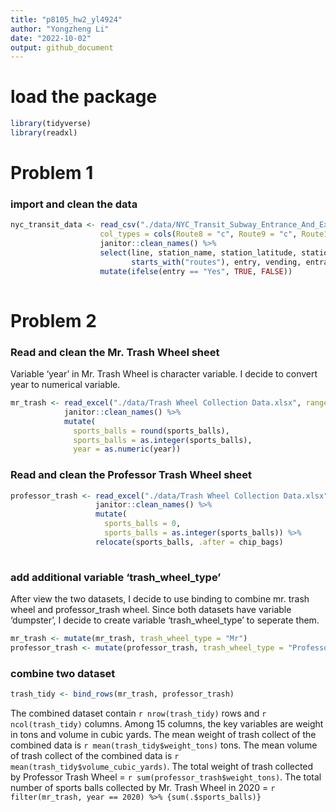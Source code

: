 ```yaml
---
title: "p8105_hw2_yl4924"
author: "Yongzheng Li"
date: "2022-10-02"
output: github_document
---
```


# load the package
```r
library(tidyverse)
library(readxl)
```




# Problem 1

### import and clean the data

```r
nyc_transit_data <- read_csv("./data/NYC_Transit_Subway_Entrance_And_Exit_Data.csv",  
                    col_types = cols(Route8 = "c", Route9 = "c", Route10 = "c", Route11 = "c")) %>% 
                    janitor::clean_names() %>%
                    select(line, station_name, station_latitude, station_longitude, 
                           starts_with("routes"), entry, vending, entrance_type,ada) %>% 
                    mutate(ifelse(entry == "Yes", TRUE, FALSE))
                    
```



# Problem 2

### Read and clean the Mr. Trash Wheel sheet
Variable 'year' in Mr. Trash Wheel is character variable. I decide to convert year to numerical variable.
```r
mr_trash <- read_excel("./data/Trash Wheel Collection Data.xlsx", range = "A2:N549", sheet = "Mr. Trash Wheel" ) %>% 
            janitor::clean_names() %>% 
            mutate(
              sports_balls = round(sports_balls),
              sports_balls = as.integer(sports_balls),
              year = as.numeric(year))
```


### Read and clean the Professor Trash Wheel sheet
```r
professor_trash <- read_excel("./data/Trash Wheel Collection Data.xlsx", range = "A2:M96", sheet = "Professor Trash Wheel") %>% 
                   janitor::clean_names() %>% 
                   mutate(
                     sports_balls = 0,
                     sports_balls = as.integer(sports_balls)) %>% 
                   relocate(sports_balls, .after = chip_bags)
                   
```


### add additional variable 'trash_wheel_type'
After view the two datasets, I decide to use binding to combine mr. trash wheel and professor_trash wheel. Since both datasets have variable 'dumpster', I decide to create variable 'trash_wheel_type' to seperate them.
```r
mr_trash <- mutate(mr_trash, trash_wheel_type = "Mr")
professor_trash <- mutate(professor_trash, trash_wheel_type = "Professor")
```

### combine two dataset
```r
trash_tidy <- bind_rows(mr_trash, professor_trash)
```

The combined dataset contain `r nrow(trash_tidy)` rows and `r ncol(trash_tidy)` columns. Among 15 columns, the key variables are weight in tons and volume in cubic yards. The mean weight of trash collect of the combined data is `r mean(trash_tidy$weight_tons)` tons. The mean volume of trash collect of the combined data is `r mean(trash_tidy$volume_cubic_yards)`.  The total weight of trash collected by Professor Trash Wheel = `r sum(professor_trash$weight_tons)`. The total number of sports balls collected by Mr. Trash Wheel in 2020 = `r filter(mr_trash, year == 2020) %>% {sum(.$sports_balls)}`





